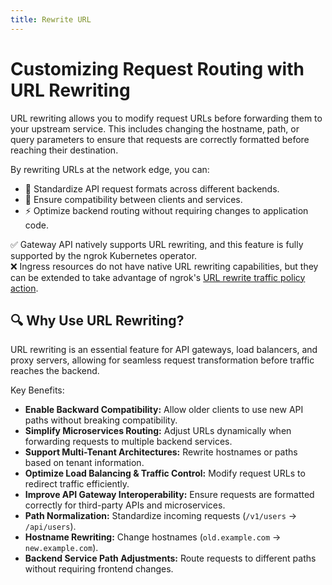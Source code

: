 ```yaml
---
title: Rewrite URL
---
```



# Customizing Request Routing with URL Rewriting

URL rewriting allows you to modify request URLs before forwarding them to your upstream service.
This includes changing the hostname, path, or query parameters to ensure that requests are correctly formatted before reaching their destination.

By rewriting URLs at the network edge, you can:

- 🔄 Standardize API request formats across different backends.
- 🚀 Ensure compatibility between clients and services.
- ⚡ Optimize backend routing without requiring changes to application code.

✅ Gateway API natively supports URL rewriting, and this feature is fully supported by the ngrok Kubernetes operator. <br />
❌ Ingress resources do not have native URL rewriting capabilities, but they can be extended to take advantage of ngrok's [URL rewrite traffic policy action](/traffic-policy/actions/url-rewrite/).

## 🔍 Why Use URL Rewriting?

URL rewriting is an essential feature for API gateways, load balancers, and proxy servers, allowing for seamless request transformation before traffic reaches the backend.

Key Benefits:

- **Enable Backward Compatibility:** Allow older clients to use new API paths without breaking compatibility.
- **Simplify Microservices Routing:** Adjust URLs dynamically when forwarding requests to multiple backend services.
- **Support Multi-Tenant Architectures:** Rewrite hostnames or paths based on tenant information.
- **Optimize Load Balancing & Traffic Control:** Modify request URLs to redirect traffic efficiently.
- **Improve API Gateway Interoperability:** Ensure requests are formatted correctly for third-party APIs and microservices.
- **Path Normalization:** Standardize incoming requests (`/v1/users` → `/api/users`).
- **Hostname Rewriting:** Change hostnames (`old.example.com` → `new.example.com`).
- **Backend Service Path Adjustments:** Route requests to different paths without requiring frontend changes.

<!-- prettier-ignore-start -->
<Tabs groupId="kind" queryString="kind">
	<TabItem value="agent-endpoint" label="AgentEndpoint" default>
	</TabItem>
	<TabItem value="cloud-endpoint" label="CloudEndpoint">
  </TabItem>
	<TabItem value="ingress" label="Ingress">
  </TabItem>
	<TabItem value="gateway-api" label="Gateway API">
  </TabItem>
</Tabs>
<!-- prettier-ignore-end -->
